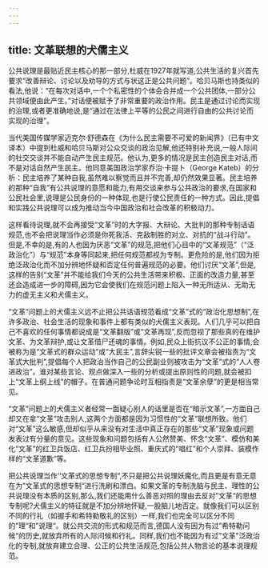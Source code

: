 ```yaml
---
---
---
```

title: 文革联想的犬儒主义
---



公共说理是最贴近民主核心的那一部分,杜威在1927年就写道,公共生活的复兴首先要求“改善辩论、讨论以及劝导的方式与状这正是公共问题”。哈贝马斯也持类似的看法,他说：“在每次对话中,一个个私密性的个体会合并成一个公共团体,一部分公共领域便由此产生。”对话便被赋予了非常重要的政治作用。民主是通过讨论而实现的治理,或者更准确地说,是“通过在法律上平等的公民之间进行自由的公共讨论而实现的治理”。

当代美国传媒学家迈克尔·舒德森在《为什么民主需要不可爱的新闻界》（已有中文译本）中提到杜威和哈贝马斯对公众交谈的政治见解,他还特别补充说,一般人际间的社交交谈并不能自动产生民主规范。他认为,更多的情况是民主创造民主对话,而不是对话自然产生民主。他同意美国政治学家乔治·卡提卜（George Kateb）的分析：民主培养了某种自我,虽然难以察觉而且并不完善,却仍然效果显著。民主培养的那种“自我”有公共说理的意愿和能力,有用交谈来参与公共政治的要求,在国家和公民社会里,说理是公民身份的一种体现,也是行使公民责任的一种方式。因此,提倡和实践公共说理可以成为推动当今中国政治和社会改革的积极动力。

这样看待说理,就不会再接受“文革”时的大字报、大辩论、大批判的那种专制话语规范,也不会把说理当作必须是你死我活、克敌制胜的对立、对抗的“战斗行动”。但是,不幸的是,有的人也因为厌恶“文革”的规范,把他们心目中的“文革规范”（“泛政治化”）与“规范”本身等同起来,把任何规范都视为专制。更危险的是,他们因为拒绝泛政治化而不加分辨地怀疑和否定任何普遍规范的必要。他们讨厌“文革”,但是,这样的告别“文革”并不能给我们今天的公共生活带来积极、正面的改造力量,甚至还会造成进一步的障碍,因为它会使我们在规范问题上陷入一种无所适从、无助无力的虚无主义和犬儒主义。

“文革”问题上的犬儒主义远不止把公共话语规范看成“文革”式的“政治化思想制”,在许多政治、社会生活的现象和事件上都有类似的犬儒主义表现。人们几乎可以把自己不喜欢的任何事情都说成是“文革翻版”或“文革再现”,反而忽视了那些真的在维护文革、为文革辩护,或让文革借尸还魂的事情。例如,民众上街抗议不公正的事情,会被称为是“文革式的群众运动”或“大民主”,言辞尖锐一些的批评文章会被指责为“文革式大批判”,提倡每个人把政治当作自己的公民副业则被攻击为“文革”式的“人人卷进政治”。谁对某些言论、观点做深入一些的分析或提出原则性的问题,就会被扣上“文革上纲上线”的帽子。在普通问题争论时互相指责是“文革余孽”的更是相当常见。

“文革”问题上的犬儒主义者经常一面疑心别人的话里是否在“暗示文革”,一方面自己却又在拿“文革”攻击别人,这两个方面都是因为习惯性的“文革”联想所致。他们对“文革”这么敏感,但却似乎从来没有对生活中真正存在的那些“文革”现象或问题发表过有分量的意见。这些现象和问题包括有人公然赞美、怀念“文革”、模仿和美化“文革”的红卫兵饭店、红卫兵扮相毕业照、重庆式的“唱红”和个人崇拜、装模作样的“文革道歉”等。

把公共说理当作‘‘文革式的思想专制“,不只是把公共说理妖魔化,而且更是有意无意在为”文革式的思想专制“进行洗刷和漂白。如果文革的专制洗脑与民主、理性的公共说理没有本质的区别,那么,我们还能用什么善恶对照的理由去反对”文革“的思想专制呢?犬儒主义的特征就是不加分辨地怀疑,一股脑儿地否定。就像我们可以区别不同的行礼（如握手和希特勒敬礼的区别）一样,我们也完全可以区分不同的”理“和”说理“。就公共交流的形式和规范而言,德国人没有因为有过”希特勒问候“的历史,就放弃所有的人际问候和行礼。同样,我们也不能因为有过”文革"泛政治化的专制,就放弃建立合理、公正的公共生活规范,包括公共人物言论的基本说理规范。